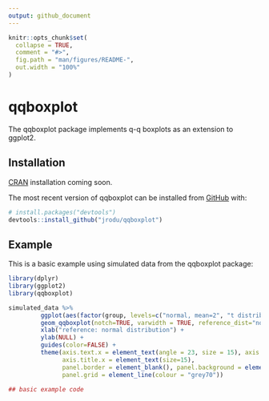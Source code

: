 ```yaml
---
output: github_document
---
```


<!-- README.md is generated from README.Rmd. Please edit that file -->

```r
knitr::opts_chunk$set(
  collapse = TRUE,
  comment = "#>",
  fig.path = "man/figures/README-",
  out.width = "100%"
)
```

# qqboxplot

<!-- badges: start -->
<!-- badges: end -->

The qqboxplot package implements q-q boxplots as an extension to ggplot2.  

## Installation

[CRAN](https://CRAN.R-project.org) installation coming soon.

The most recent version of qqboxplot can be installed from [GitHub](https://github.com/) with:

``` r
# install.packages("devtools")
devtools::install_github("jrodu/qqboxplot")
```
## Example

This is a basic example using simulated data from the qqboxplot package:

```r
library(dplyr)
library(ggplot2)
library(qqboxplot)

simulated_data %>%
         ggplot(aes(factor(group, levels=c("normal, mean=2", "t distribution, df=32", "t distribution, df=16", "t distribution, df=8", "t distribution, df=4")), y=y)) +
         geom_qqboxplot(notch=TRUE, varwidth = TRUE, reference_dist="norm") +
         xlab("reference: normal distribution") +
         ylab(NULL) +
         guides(color=FALSE) +
         theme(axis.text.x = element_text(angle = 23, size = 15), axis.title.y = element_text(size=15),
               axis.title.x = element_text(size=15),
               panel.border = element_blank(), panel.background = element_rect(fill="white"),
               panel.grid = element_line(colour = "grey70"))

## basic example code
```

